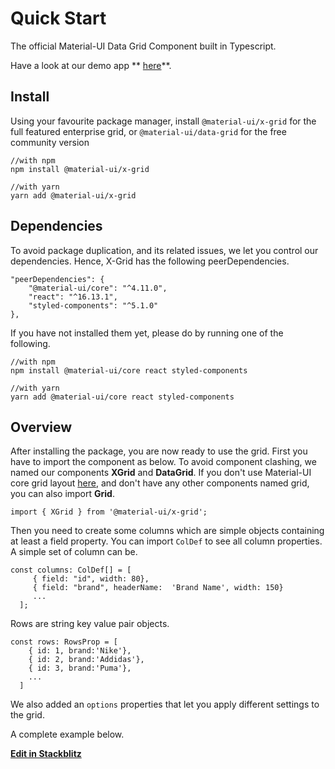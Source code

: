 
# Quick Start
<Meta title="1. Docs/1. Quick Start" component={XGrid} />

The official Material-UI Data Grid Component built in Typescript.

Have a look at our demo app ** [here](https://muix-preview.netlify.app/#/grid)**.

## Install

Using your favourite package manager, install `@material-ui/x-grid` for the full featured enterprise grid, or `@material-ui/data-grid` for the free community version

```shell script
//with npm
npm install @material-ui/x-grid

//with yarn
yarn add @material-ui/x-grid
```

## Dependencies
To avoid package duplication, and its related issues, we let you control our dependencies.
Hence, X-Grid has the following peerDependencies.
```
"peerDependencies": {
    "@material-ui/core": "^4.11.0",
    "react": "^16.13.1",
    "styled-components": "^5.1.0"
},
```
If you have not installed them yet, please do by running one of the following.
```shell script
//with npm
npm install @material-ui/core react styled-components

//with yarn
yarn add @material-ui/core react styled-components
```

## Overview

After installing the package, you are now ready to use the grid.
First you have to import the component as below.
To avoid component clashing, we named our components **XGrid** and **DataGrid**.
If you don't use Material-UI core grid layout <a href='https://material-ui.com/components/grid/'>here</a>, and don't have any other components named grid, you can also import **Grid**.

`import { XGrid } from '@material-ui/x-grid';`

Then you need to create some columns which are simple objects containing at least a field property.
You can import `ColDef` to see all column properties.
A simple set of column can be.

```tsx
const columns: ColDef[] = [
     { field: "id", width: 80},
     { field: "brand", headerName:  'Brand Name', width: 150}
     ...
  ];
```

Rows are string key value pair objects.

```tsx
const rows: RowsProp = [
    { id: 1, brand:'Nike'},
    { id: 2, brand:'Addidas'},
    { id: 3, brand:'Puma'},
    ...
  ]
```

We also added an `options` properties that let you apply different settings to the grid.

A complete example below.

<QuickStartDemo />




**[Edit in Stackblitz](https://stackblitz.com/edit/x-grid-overview-demo)**
